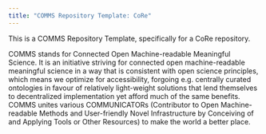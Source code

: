 ```yaml
---
title: "COMMS Repository Template: CoRe"
---
```


This is a COMMS Repository Template, specifically for a CoRe repository.

COMMS stands for Connected Open Machine-readable Meaningful Science. It is an initiative striving for connected open machine-readable meaningful science in a way that is consistent with open science principles, which means we optimize for accessibility, forgoing e.g. centrally curated ontologies in favour of relatively light-weight solutions that lend themselves to decentralized implementation yet afford much of the same benefits. COMMS unites various COMMUNICATORs (Contributor to Open Machine-readable Methods and User-friendly Novel Infrastructure by Conceiving of and Applying Tools or Other Resources) to make the world a better place.

